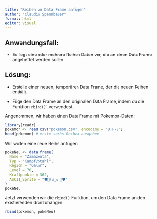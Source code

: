 ```yaml
---
title: "Reihen an Data Frame anfügen"
author: "Claudia Spannbauer"
format: html
editor: visual
---
```


## Anwendungsfall:

-   Es liegt eine oder mehrere Reihen Daten vor, die an einen Data Frame angeheftet werden sollen.

## Lösung:

-   Erstelle einen neuen, temporären Data Frame, der die neuen Reihen enthält.

-   Füge den Data Frame an den originalen Data Frame, indem du die Funktion `rbind()`\` verwendest.

Angenommen, wir haben einen Data Frame mit Pokemon-Daten:

```r
library(readr)
pokemon <- read.csv("pokemon.csv", encoding = "UTF-8")
head(pokemon) # erste sechs Reihen ausgeben
```

Wir wollen eine neue Reihe anfügen:

```r
pokeNeu <- data.frame(
  Name = "Zamazenta",
  Typ = "Kampf/Stahl",
  Region = "Galar",
  Level = 70,
  Kraftpunkte = 362,
  ASCII_Sprite = "🛡️🐺(ಠ_ಠ)🐺🛡️"
)
pokeNeu
```

Jetzt verwenden wir die `rbind()` Funktion, um den Data Frame an den existierenden dranzuhängen:

```r
rbind(pokemon, pokeNeu)
```

```r

```
